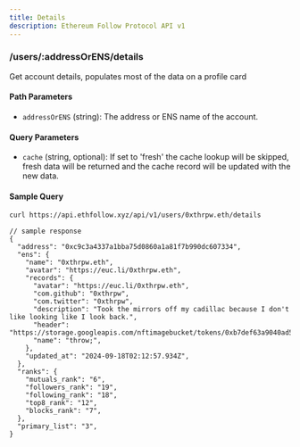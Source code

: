 ```yaml
---
title: Details
description: Ethereum Follow Protocol API v1
---
```


### /users/\:addressOrENS/details

Get account details, populates most of the data on a profile card

#### Path Parameters

- `addressOrENS` (string): The address or ENS name of the account.

#### Query Parameters

- `cache` (string, optional): If set to 'fresh' the cache lookup will be skipped, fresh data will be returned and the cache record will be updated with the new data.

#### Sample Query

```sh copy
curl https://api.ethfollow.xyz/api/v1/users/0xthrpw.eth/details
```

```jsonc
// sample response
{
  "address": "0xc9c3a4337a1bba75d0860a1a81f7b990dc607334",
  "ens": {
    "name": "0xthrpw.eth",
    "avatar": "https://euc.li/0xthrpw.eth",
    "records": {
      "avatar": "https://euc.li/0xthrpw.eth",
      "com.github": "0xthrpw",
      "com.twitter": "0xthrpw",
      "description": "Took the mirrors off my cadillac because I don't like looking like I look back.",
      "header": "https://storage.googleapis.com/nftimagebucket/tokens/0xb7def63a9040ad5dc431aff79045617922f4023a/1897.svg",
      "name": "throw;",
    },
    "updated_at": "2024-09-18T02:12:57.934Z",
  },
  "ranks": {
    "mutuals_rank": "6",
    "followers_rank": "19",
    "following_rank": "18",
    "top8_rank": "12",
    "blocks_rank": "7",
  },
  "primary_list": "3",
}
```
